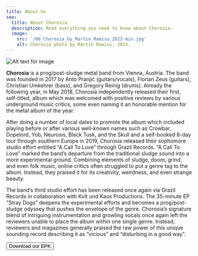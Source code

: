 ```yaml
---
title: About Us
seo:
  title: About Chorosia
  description: Read everything you need to know about Chorosia.
  image:
    src: '/06_Chorosia_by_Martin_Ramisu_2023-min.jpg'
    alt: Chorosia photo by Martin Ramisu, 2023.
---
```


![Alt text for image](/06_Chorosia_by_Martin_Ramisu_2023-min.jpg)

**Chorosia** is a prog/post-sludge metal band from Vienna, Austria. The band was founded in 2017 by Anto Pranjić (guitars/vocals), Florian Zeus (guitars), Christian Umkehrer (bass), and Gregory Reinig (drums). Already the following year, in May 2018, Chorosia independently released their first, self-titled, album which was welcomed with positive reviews by various underground music critics, some even naming it an honorable mention for the metal album of the year.

After doing a number of local dates to promote the album which included playing before or after various well-known names such as Crowbar, Dopelord, Yob, Neurosis, Black Tusk, and the Skull and a self-booked 8-day tour through southern Europe in 2019, Chorosia released their sophomore studio effort entitled “A Call To Love” through Grazil Records. “A Call To Love” marked the band’s departure from the traditional sludge sound into a more experimental ground. Combining elements of sludge, doom, grind, and even folk music, online critics often struggled to put a genre tag to the album. Instead, they praised it for its creativity, weirdness, and even strange beauty.

The band’s third studio effort has been released once again via Grazil Records in collaboration with Kvlt und Kaos Productions. The 35-minute EP “Stray Dogs” deepens the experimental efforts and becomes a prog/post-sludge odyssey that pushes the envelope of the genre. Chorosia’s signature blend of intriguing instrumentation and growling vocals once again left the reviewers unable to place the album within one single genre. Instead, reviewers and magazines generally praised the raw power of this unique sounding record describing it as “vicious” and “disturbing in a good way”.

 <div class="mt-12 sm:mt-16">
                    <Button href="https://drive.google.com/drive/folders/1IbLjzcf1VfkNPHeDmhZRkjshuda6BgyQ?usp=drive_link" target="_blank" rel="noopener noreferrer" >Download our EPK</Button>
                </div>
